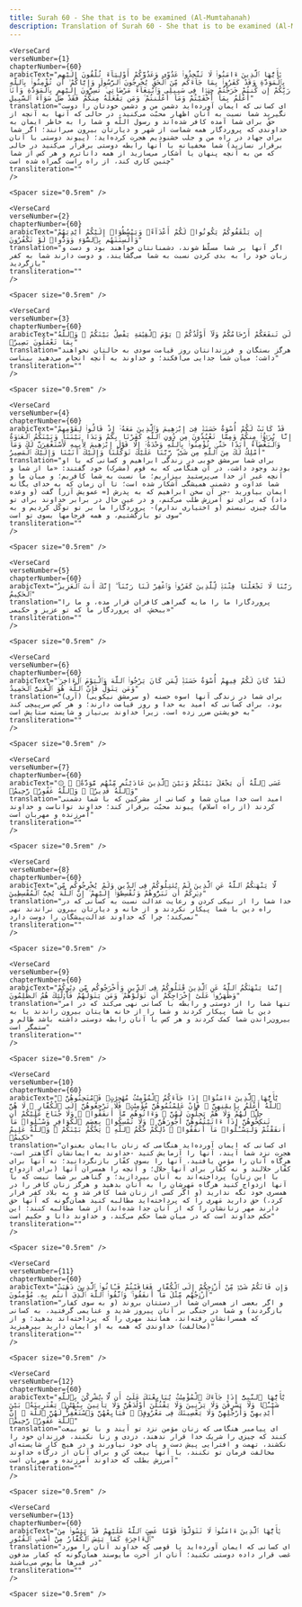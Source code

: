 ```yaml
---
title: Surah 60 - She that is to be examined (Al-Mumtahanah)  
description: Translation of Surah 60 - She that is to be examined (Al-Mumtahanah) in Persian
---
```







    <VerseCard 
    verseNumber={1}
    chapterNumber={60}
    arabicText="يَٰٓأَيُّهَا ٱلَّذِينَ ءَامَنُوا۟ لَا تَتَّخِذُوا۟ عَدُوِّى وَعَدُوَّكُمْ أَوْلِيَآءَ تُلْقُونَ إِلَيْهِم بِٱلْمَوَدَّةِ وَقَدْ كَفَرُوا۟ بِمَا جَآءَكُم مِّنَ ٱلْحَقِّ يُخْرِجُونَ ٱلرَّسُولَ وَإِيَّاكُمْ ۙ أَن تُؤْمِنُوا۟ بِٱللَّهِ رَبِّكُمْ إِن كُنتُمْ خَرَجْتُمْ جِهَٰدًۭا فِى سَبِيلِى وَٱبْتِغَآءَ مَرْضَاتِى ۚ تُسِرُّونَ إِلَيْهِم بِٱلْمَوَدَّةِ وَأَنَا۠ أَعْلَمُ بِمَآ أَخْفَيْتُمْ وَمَآ أَعْلَنتُمْ ۚ وَمَن يَفْعَلْهُ مِنكُمْ فَقَدْ ضَلَّ سَوَآءَ ٱلسَّبِيلِ"
    translation="ای کسانی که ایمان آورده‌اید دشمن من و دشمن خودتان را دوست نگیرید شما نسبت به آنان اظهار محبّت می‌کنید، در حالی که آنها به آنچه از حقّ برای شما آمده کافر شده‌اند و رسول اللّه و شما را به خاطر ایمان به خداوندی که پروردگار همه شماست از شهر و دیارتان بیرون می‌رانند؛ اگر شما برای جهاد در راه من و جلب خشنودیم هجرت کرده‌اید؛ (پیوند دوستی با آنان برقرار نسازید) شما مخفیانه با آنها رابطه دوستی برقرار می‌کنید در حالی که من به آنچه پنهان یا آشکار می‌سازید از همه داناترم و هر کس از شما چنین کاری کند، از راه راست گمراه شده است"
    transliteration=""
    />

    <Spacer size="0.5rem" />
                
    <VerseCard 
    verseNumber={2}
    chapterNumber={60}
    arabicText="إِن يَثْقَفُوكُمْ يَكُونُوا۟ لَكُمْ أَعْدَآءًۭ وَيَبْسُطُوٓا۟ إِلَيْكُمْ أَيْدِيَهُمْ وَأَلْسِنَتَهُم بِٱلسُّوٓءِ وَوَدُّوا۟ لَوْ تَكْفُرُونَ"
    translation="اگر آنها بر شما مسلّط شوند، دشمنانتان خواهند بود و دست و زبان خود را به بدی کردن نسبت به شما می‌گشایند، و دوست دارند شما به کفر بازگردید"
    transliteration=""
    />

    <Spacer size="0.5rem" />
                
    <VerseCard 
    verseNumber={3}
    chapterNumber={60}
    arabicText="لَن تَنفَعَكُمْ أَرْحَامُكُمْ وَلَآ أَوْلَٰدُكُمْ ۚ يَوْمَ ٱلْقِيَٰمَةِ يَفْصِلُ بَيْنَكُمْ ۚ وَٱللَّهُ بِمَا تَعْمَلُونَ بَصِيرٌۭ"
    translation="هرگز بستگان و فرزندانتان روز قیامت سودی به حالتان نخواهند داشت؛ میان شما جدایی می‌افکند؛ و خداوند به آنچه انجام می‌دهید بیناست"
    transliteration=""
    />

    <Spacer size="0.5rem" />
                
    <VerseCard 
    verseNumber={4}
    chapterNumber={60}
    arabicText="قَدْ كَانَتْ لَكُمْ أُسْوَةٌ حَسَنَةٌۭ فِىٓ إِبْرَٰهِيمَ وَٱلَّذِينَ مَعَهُۥٓ إِذْ قَالُوا۟ لِقَوْمِهِمْ إِنَّا بُرَءَٰٓؤُا۟ مِنكُمْ وَمِمَّا تَعْبُدُونَ مِن دُونِ ٱللَّهِ كَفَرْنَا بِكُمْ وَبَدَا بَيْنَنَا وَبَيْنَكُمُ ٱلْعَدَٰوَةُ وَٱلْبَغْضَآءُ أَبَدًا حَتَّىٰ تُؤْمِنُوا۟ بِٱللَّهِ وَحْدَهُۥٓ إِلَّا قَوْلَ إِبْرَٰهِيمَ لِأَبِيهِ لَأَسْتَغْفِرَنَّ لَكَ وَمَآ أَمْلِكُ لَكَ مِنَ ٱللَّهِ مِن شَىْءٍۢ ۖ رَّبَّنَا عَلَيْكَ تَوَكَّلْنَا وَإِلَيْكَ أَنَبْنَا وَإِلَيْكَ ٱلْمَصِيرُ"
    translation="برای شما سرمشق خوبی در زندگی ابراهیم و کسانی که با او بودند وجود داشت، در آن هنگامی که به قوم (مشرک) خود گفتند: «ما از شما و آنچه غیر از خدا می‌پرستید بیزاریم؛ ما نسبت به شما کافریم؛ و میان ما و شما عداوت و دشمنی همیشگی آشکار شده است؛ تا آن زمان که به خدای یگانه ایمان بیاورید -جز آن سخن ابراهیم که به پدرش [= عمویش آزر] گفت (و وعده داد) که برای تو آمرزش طلب می‌کنم، و در عین حال در برابر خداوند برای تو مالک چیزی نیستم (و اختیاری ندارم)- پروردگارا ما بر تو توکّل کردیم و به سوی تو بازگشتیم، و همه فرجامها بسوی تو است"
    transliteration=""
    />

    <Spacer size="0.5rem" />
                
    <VerseCard 
    verseNumber={5}
    chapterNumber={60}
    arabicText="رَبَّنَا لَا تَجْعَلْنَا فِتْنَةًۭ لِّلَّذِينَ كَفَرُوا۟ وَٱغْفِرْ لَنَا رَبَّنَآ ۖ إِنَّكَ أَنتَ ٱلْعَزِيزُ ٱلْحَكِيمُ"
    translation="پروردگارا ما را مایه گمراهی کافران قرار مده، و ما را ببخش، ای پروردگار ما که تو عزیز و حکیمی»"
    transliteration=""
    />

    <Spacer size="0.5rem" />
                
    <VerseCard 
    verseNumber={6}
    chapterNumber={60}
    arabicText="لَقَدْ كَانَ لَكُمْ فِيهِمْ أُسْوَةٌ حَسَنَةٌۭ لِّمَن كَانَ يَرْجُوا۟ ٱللَّهَ وَٱلْيَوْمَ ٱلْءَاخِرَ ۚ وَمَن يَتَوَلَّ فَإِنَّ ٱللَّهَ هُوَ ٱلْغَنِىُّ ٱلْحَمِيدُ"
    translation="(آری) برای شما در زندگی آنها اسوه حسنه (و سرمشق نیکویی) بود، برای کسانی که امید به خدا و روز قیامت دارند؛ و هر کس سرپیچی کند به خویشتن ضرر زده است، زیرا خداوند بی‌نیاز و شایسته ستایش است"
    transliteration=""
    />

    <Spacer size="0.5rem" />
                
    <VerseCard 
    verseNumber={7}
    chapterNumber={60}
    arabicText="۞ عَسَى ٱللَّهُ أَن يَجْعَلَ بَيْنَكُمْ وَبَيْنَ ٱلَّذِينَ عَادَيْتُم مِّنْهُم مَّوَدَّةًۭ ۚ وَٱللَّهُ قَدِيرٌۭ ۚ وَٱللَّهُ غَفُورٌۭ رَّحِيمٌۭ"
    translation="امید است خدا میان شما و کسانی از مشرکین که با شما دشمنی کردند (از راه اسلام) پیوند محبّت برقرار کند؛ خداوند تواناست و خداوند آمرزنده و مهربان است"
    transliteration=""
    />

    <Spacer size="0.5rem" />
                
    <VerseCard 
    verseNumber={8}
    chapterNumber={60}
    arabicText="لَّا يَنْهَىٰكُمُ ٱللَّهُ عَنِ ٱلَّذِينَ لَمْ يُقَٰتِلُوكُمْ فِى ٱلدِّينِ وَلَمْ يُخْرِجُوكُم مِّن دِيَٰرِكُمْ أَن تَبَرُّوهُمْ وَتُقْسِطُوٓا۟ إِلَيْهِمْ ۚ إِنَّ ٱللَّهَ يُحِبُّ ٱلْمُقْسِطِينَ"
    translation="خدا شما را از نیکی کردن و رعایت عدالت نسبت به کسانی که در راه دین با شما پیکار نکردند و از خانه و دیارتان بیرون نراندند نهی نمی‌کند؛ چرا که خداوند عدالت‌پیشگان را دوست دارد"
    transliteration=""
    />

    <Spacer size="0.5rem" />
                
    <VerseCard 
    verseNumber={9}
    chapterNumber={60}
    arabicText="إِنَّمَا يَنْهَىٰكُمُ ٱللَّهُ عَنِ ٱلَّذِينَ قَٰتَلُوكُمْ فِى ٱلدِّينِ وَأَخْرَجُوكُم مِّن دِيَٰرِكُمْ وَظَٰهَرُوا۟ عَلَىٰٓ إِخْرَاجِكُمْ أَن تَوَلَّوْهُمْ ۚ وَمَن يَتَوَلَّهُمْ فَأُو۟لَٰٓئِكَ هُمُ ٱلظَّٰلِمُونَ"
    translation="تنها شما را از دوستی و رابطه با کسانی نهی می‌کند که در امر دین با شما پیکار کردند و شما را از خانه هایتان بیرون راندند یا به بیرون‌راندن شما کمک کردند و هر کس با آنان رابطه دوستی داشته باشد ظالم و ستمگر است"
    transliteration=""
    />

    <Spacer size="0.5rem" />
                
    <VerseCard 
    verseNumber={10}
    chapterNumber={60}
    arabicText="يَٰٓأَيُّهَا ٱلَّذِينَ ءَامَنُوٓا۟ إِذَا جَآءَكُمُ ٱلْمُؤْمِنَٰتُ مُهَٰجِرَٰتٍۢ فَٱمْتَحِنُوهُنَّ ۖ ٱللَّهُ أَعْلَمُ بِإِيمَٰنِهِنَّ ۖ فَإِنْ عَلِمْتُمُوهُنَّ مُؤْمِنَٰتٍۢ فَلَا تَرْجِعُوهُنَّ إِلَى ٱلْكُفَّارِ ۖ لَا هُنَّ حِلٌّۭ لَّهُمْ وَلَا هُمْ يَحِلُّونَ لَهُنَّ ۖ وَءَاتُوهُم مَّآ أَنفَقُوا۟ ۚ وَلَا جُنَاحَ عَلَيْكُمْ أَن تَنكِحُوهُنَّ إِذَآ ءَاتَيْتُمُوهُنَّ أُجُورَهُنَّ ۚ وَلَا تُمْسِكُوا۟ بِعِصَمِ ٱلْكَوَافِرِ وَسْـَٔلُوا۟ مَآ أَنفَقْتُمْ وَلْيَسْـَٔلُوا۟ مَآ أَنفَقُوا۟ ۚ ذَٰلِكُمْ حُكْمُ ٱللَّهِ ۖ يَحْكُمُ بَيْنَكُمْ ۚ وَٱللَّهُ عَلِيمٌ حَكِيمٌۭ"
    translation="ای کسانی که ایمان آورده‌اید هنگامی که زنان باایمان بعنوان هجرت نزد شما آیند، آنها را آزمایش کنید -خداوند به ایمانشان آگاهتر است- هرگاه آنان را مؤمن یافتید، آنها را بسوی کفّار بازنگردانید؛ نه آنها برای کفّار حلالند و نه کفّار برای آنها حلال؛ و آنچه را همسران آنها (برای ازدواج با این زنان) پرداخته‌اند به آنان بپردازید؛ و گناهی بر شما نیست که با آنها ازدواج کنید هرگاه مَهرشان را به آنان بدهید و هرگز زنان کافر را در همسری خود نگه ندارید (و اگر کسی از زنان شما کافر شد و به بلاد کفر فرار کرد،) حق دارید مَهری را که پرداخته‌اید مطالبه کنید همان‌گونه که آنها حق دارند مهر زنانشان را که از آنان جدا شده‌اند) از شما مطالبه کنند؛ این حکم خداوند است که در میان شما حکم می‌کند، و خداوند دانا و حکیم است"
    transliteration=""
    />

    <Spacer size="0.5rem" />
                
    <VerseCard 
    verseNumber={11}
    chapterNumber={60}
    arabicText="وَإِن فَاتَكُمْ شَىْءٌۭ مِّنْ أَزْوَٰجِكُمْ إِلَى ٱلْكُفَّارِ فَعَاقَبْتُمْ فَـَٔاتُوا۟ ٱلَّذِينَ ذَهَبَتْ أَزْوَٰجُهُم مِّثْلَ مَآ أَنفَقُوا۟ ۚ وَٱتَّقُوا۟ ٱللَّهَ ٱلَّذِىٓ أَنتُم بِهِۦ مُؤْمِنُونَ"
    translation="و اگر بعضی از همسران شما از دستتان بروند (و به سوی کفار بازگردند) و شما در جنگی بر آنان پیروز شدید و غنایمی گرفتید، به کسانی که همسرانشان رفته‌اند، همانند مهری را که پرداخته‌اند بدهید؛ و از (مخالفت) خداوندی که همه به او ایمان دارید بپرهیزید"
    transliteration=""
    />

    <Spacer size="0.5rem" />
                
    <VerseCard 
    verseNumber={12}
    chapterNumber={60}
    arabicText="يَٰٓأَيُّهَا ٱلنَّبِىُّ إِذَا جَآءَكَ ٱلْمُؤْمِنَٰتُ يُبَايِعْنَكَ عَلَىٰٓ أَن لَّا يُشْرِكْنَ بِٱللَّهِ شَيْـًۭٔا وَلَا يَسْرِقْنَ وَلَا يَزْنِينَ وَلَا يَقْتُلْنَ أَوْلَٰدَهُنَّ وَلَا يَأْتِينَ بِبُهْتَٰنٍۢ يَفْتَرِينَهُۥ بَيْنَ أَيْدِيهِنَّ وَأَرْجُلِهِنَّ وَلَا يَعْصِينَكَ فِى مَعْرُوفٍۢ ۙ فَبَايِعْهُنَّ وَٱسْتَغْفِرْ لَهُنَّ ٱللَّهَ ۖ إِنَّ ٱللَّهَ غَفُورٌۭ رَّحِيمٌۭ"
    translation="ای پیامبر هنگامی که زنان مؤمن نزد تو آیند و با تو بیعت کنند که چیزی را شریک خدا قرار ندهند، دزدی و زنا نکنند، فرزندان خود را نکشند، تهمت و افترایی پیش دست و پای خود نیاورند و در هیچ کار شایسته‌ای مخالفت فرمان تو نکنند، با آنها بیعت کن و برای آنان از درگاه خداوند آمرزش بطلب که خداوند آمرزنده و مهربان است"
    transliteration=""
    />

    <Spacer size="0.5rem" />
                
    <VerseCard 
    verseNumber={13}
    chapterNumber={60}
    arabicText="يَٰٓأَيُّهَا ٱلَّذِينَ ءَامَنُوا۟ لَا تَتَوَلَّوْا۟ قَوْمًا غَضِبَ ٱللَّهُ عَلَيْهِمْ قَدْ يَئِسُوا۟ مِنَ ٱلْءَاخِرَةِ كَمَا يَئِسَ ٱلْكُفَّارُ مِنْ أَصْحَٰبِ ٱلْقُبُورِ"
    translation="ای کسانی که ایمان آورده‌اید با قومی که خداوند آنان را مورد غضب قرار داده دوستی نکنید؛ آنان از آخرت مأیوسند همان‌گونه که کفار مدفون در قبرها مأیوس می‌باشند"
    transliteration=""
    />

    <Spacer size="0.5rem" />
                